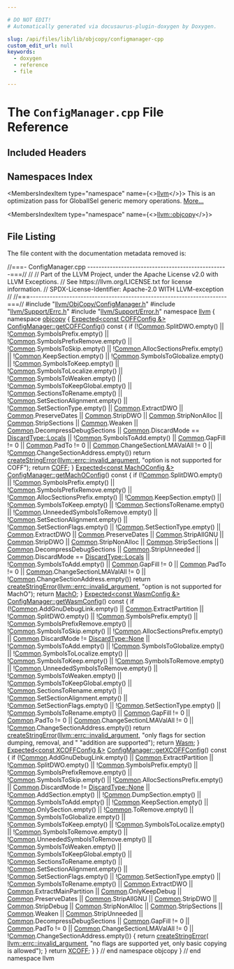 ```yaml
---

# DO NOT EDIT!
# Automatically generated via docusaurus-plugin-doxygen by Doxygen.

slug: /api/files/lib/lib/objcopy/configmanager-cpp
custom_edit_url: null
keywords:
  - doxygen
  - reference
  - file

---
```





# The `ConfigManager.cpp` File Reference

<DoxygenPage pluginConfig={pluginConfig}>



## Included Headers

<IncludesList>
<IncludesListItem
  filePath="llvm/ObjCopy/ConfigManager.h"
  permalink="/docs/api/files/include/include/llvm/include/llvm/objcopy/configmanager-h"
  isLocal="true" />
<IncludesListItem
  filePath="llvm/Support/Errc.h"
  permalink="/docs/api/files/include/include/llvm/include/llvm/support/errc-h"
  isLocal="true" />
<IncludesListItem
  filePath="llvm/Support/Error.h"
  permalink="/docs/api/files/include/include/llvm/include/llvm/support/error-h"
  isLocal="true" />
</IncludesList>

## Namespaces Index

<MembersIndex>

<MembersIndexItem
  type="namespace"
  name={<><a href="/docs/api/namespaces/llvm">llvm</a></>}>
This is an optimization pass for GlobalISel generic memory operations. <a href="/docs/api/namespaces/llvm/#details">More...</a>
</MembersIndexItem>

<MembersIndexItem
  type="namespace"
  name={<><a href="/docs/api/namespaces/llvm/objcopy">llvm::objcopy</a></>}>
</MembersIndexItem>

</MembersIndex>


## File Listing

The file content with the documentation metadata removed is:

<ProgramListing>

<Link id="l00001" /><CodeLine lineNumber="1"><span class="doxyHighlightComment">//===- ConfigManager.cpp --------------------------------------------------===//</span></CodeLine>
<Link id="l00002" /><CodeLine lineNumber="2"><span class="doxyHighlightComment">//</span></CodeLine>
<Link id="l00003" /><CodeLine lineNumber="3"><span class="doxyHighlightComment">// Part of the LLVM Project, under the Apache License v2.0 with LLVM Exceptions.</span></CodeLine>
<Link id="l00004" /><CodeLine lineNumber="4"><span class="doxyHighlightComment">// See https://llvm.org/LICENSE.txt for license information.</span></CodeLine>
<Link id="l00005" /><CodeLine lineNumber="5"><span class="doxyHighlightComment">// SPDX-License-Identifier: Apache-2.0 WITH LLVM-exception</span></CodeLine>
<Link id="l00006" /><CodeLine lineNumber="6"><span class="doxyHighlightComment">//</span></CodeLine>
<Link id="l00007" /><CodeLine lineNumber="7"><span class="doxyHighlightComment">//===----------------------------------------------------------------------===//</span></CodeLine>
<Link id="l00008" /><CodeLine lineNumber="8"></CodeLine>
<Link id="l00009" /><CodeLine lineNumber="9"><span class="doxyHighlightPreprocessor">#include &quot;<a href="/docs/api/files/include/include/llvm/include/llvm/objcopy/configmanager-h">llvm/ObjCopy/ConfigManager.h</a>&quot;</span></CodeLine>
<Link id="l00010" /><CodeLine lineNumber="10"><span class="doxyHighlightPreprocessor">#include &quot;<a href="/docs/api/files/include/include/llvm/include/llvm/support/errc-h">llvm/Support/Errc.h</a>&quot;</span></CodeLine>
<Link id="l00011" /><CodeLine lineNumber="11"><span class="doxyHighlightPreprocessor">#include &quot;<a href="/docs/api/files/include/include/llvm/include/llvm/support/error-h">llvm/Support/Error.h</a>&quot;</span></CodeLine>
<Link id="l00012" /><CodeLine lineNumber="12"></CodeLine>
<Link id="l00013" /><CodeLine lineNumber="13"><span class="doxyHighlightKeyword">namespace </span><span class="doxyHighlight"><a href="/docs/api/namespaces/llvm">llvm</a> &#123;</span></CodeLine>
<Link id="l00014" /><CodeLine lineNumber="14"><span class="doxyHighlightKeyword">namespace </span><span class="doxyHighlight"><a href="/docs/api/namespaces/llvm/objcopy">objcopy</a> &#123;</span></CodeLine>
<Link id="l00015" /><CodeLine lineNumber="15"></CodeLine>
<Link id="l00016" /><CodeLine lineNumber="16" lineLink="/docs/api/structs/llvm/objcopy/configmanager/#a76c8c27089ec58e876b0cac92609cfdf"><span class="doxyHighlight"><a href="/docs/api/classes/llvm/expected">Expected&lt;const COFFConfig &amp;&gt;</a> <a href="/docs/api/structs/llvm/objcopy/configmanager/#a76c8c27089ec58e876b0cac92609cfdf">ConfigManager::getCOFFConfig</a>()</span><span class="doxyHighlightKeyword"> const </span><span class="doxyHighlight">&#123;</span></CodeLine>
<Link id="l00017" /><CodeLine lineNumber="17"><span class="doxyHighlight">  </span><span class="doxyHighlightKeywordFlow">if</span><span class="doxyHighlight"> (!<a href="/docs/api/structs/llvm/objcopy/configmanager/#a8ad027f2814ac41d05fdb1f3da600d3c">Common</a>.SplitDWO.empty() || !<a href="/docs/api/structs/llvm/objcopy/configmanager/#a8ad027f2814ac41d05fdb1f3da600d3c">Common</a>.SymbolsPrefix.empty() ||</span></CodeLine>
<Link id="l00018" /><CodeLine lineNumber="18"><span class="doxyHighlight">      !<a href="/docs/api/structs/llvm/objcopy/configmanager/#a8ad027f2814ac41d05fdb1f3da600d3c">Common</a>.SymbolsPrefixRemove.empty() || !<a href="/docs/api/structs/llvm/objcopy/configmanager/#a8ad027f2814ac41d05fdb1f3da600d3c">Common</a>.SymbolsToSkip.empty() ||</span></CodeLine>
<Link id="l00019" /><CodeLine lineNumber="19"><span class="doxyHighlight">      !<a href="/docs/api/structs/llvm/objcopy/configmanager/#a8ad027f2814ac41d05fdb1f3da600d3c">Common</a>.AllocSectionsPrefix.empty() || !<a href="/docs/api/structs/llvm/objcopy/configmanager/#a8ad027f2814ac41d05fdb1f3da600d3c">Common</a>.KeepSection.empty() ||</span></CodeLine>
<Link id="l00020" /><CodeLine lineNumber="20"><span class="doxyHighlight">      !<a href="/docs/api/structs/llvm/objcopy/configmanager/#a8ad027f2814ac41d05fdb1f3da600d3c">Common</a>.SymbolsToGlobalize.empty() || !<a href="/docs/api/structs/llvm/objcopy/configmanager/#a8ad027f2814ac41d05fdb1f3da600d3c">Common</a>.SymbolsToKeep.empty() ||</span></CodeLine>
<Link id="l00021" /><CodeLine lineNumber="21"><span class="doxyHighlight">      !<a href="/docs/api/structs/llvm/objcopy/configmanager/#a8ad027f2814ac41d05fdb1f3da600d3c">Common</a>.SymbolsToLocalize.empty() || !<a href="/docs/api/structs/llvm/objcopy/configmanager/#a8ad027f2814ac41d05fdb1f3da600d3c">Common</a>.SymbolsToWeaken.empty() ||</span></CodeLine>
<Link id="l00022" /><CodeLine lineNumber="22"><span class="doxyHighlight">      !<a href="/docs/api/structs/llvm/objcopy/configmanager/#a8ad027f2814ac41d05fdb1f3da600d3c">Common</a>.SymbolsToKeepGlobal.empty() || !<a href="/docs/api/structs/llvm/objcopy/configmanager/#a8ad027f2814ac41d05fdb1f3da600d3c">Common</a>.SectionsToRename.empty() ||</span></CodeLine>
<Link id="l00023" /><CodeLine lineNumber="23"><span class="doxyHighlight">      !<a href="/docs/api/structs/llvm/objcopy/configmanager/#a8ad027f2814ac41d05fdb1f3da600d3c">Common</a>.SetSectionAlignment.empty() || !<a href="/docs/api/structs/llvm/objcopy/configmanager/#a8ad027f2814ac41d05fdb1f3da600d3c">Common</a>.SetSectionType.empty() ||</span></CodeLine>
<Link id="l00024" /><CodeLine lineNumber="24"><span class="doxyHighlight">      <a href="/docs/api/structs/llvm/objcopy/configmanager/#a8ad027f2814ac41d05fdb1f3da600d3c">Common</a>.ExtractDWO || <a href="/docs/api/structs/llvm/objcopy/configmanager/#a8ad027f2814ac41d05fdb1f3da600d3c">Common</a>.PreserveDates || <a href="/docs/api/structs/llvm/objcopy/configmanager/#a8ad027f2814ac41d05fdb1f3da600d3c">Common</a>.StripDWO ||</span></CodeLine>
<Link id="l00025" /><CodeLine lineNumber="25"><span class="doxyHighlight">      <a href="/docs/api/structs/llvm/objcopy/configmanager/#a8ad027f2814ac41d05fdb1f3da600d3c">Common</a>.StripNonAlloc || <a href="/docs/api/structs/llvm/objcopy/configmanager/#a8ad027f2814ac41d05fdb1f3da600d3c">Common</a>.StripSections || <a href="/docs/api/structs/llvm/objcopy/configmanager/#a8ad027f2814ac41d05fdb1f3da600d3c">Common</a>.Weaken ||</span></CodeLine>
<Link id="l00026" /><CodeLine lineNumber="26"><span class="doxyHighlight">      <a href="/docs/api/structs/llvm/objcopy/configmanager/#a8ad027f2814ac41d05fdb1f3da600d3c">Common</a>.DecompressDebugSections ||</span></CodeLine>
<Link id="l00027" /><CodeLine lineNumber="27"><span class="doxyHighlight">      <a href="/docs/api/structs/llvm/objcopy/configmanager/#a8ad027f2814ac41d05fdb1f3da600d3c">Common</a>.DiscardMode == <a href="/docs/api/namespaces/llvm/objcopy/#ad8575ac23541d1433a8e492cc876f75aa4779ca01c794c33a58436d7e60869829">DiscardType::Locals</a> ||</span></CodeLine>
<Link id="l00028" /><CodeLine lineNumber="28"><span class="doxyHighlight">      !<a href="/docs/api/structs/llvm/objcopy/configmanager/#a8ad027f2814ac41d05fdb1f3da600d3c">Common</a>.SymbolsToAdd.empty() || <a href="/docs/api/structs/llvm/objcopy/configmanager/#a8ad027f2814ac41d05fdb1f3da600d3c">Common</a>.GapFill != 0 ||</span></CodeLine>
<Link id="l00029" /><CodeLine lineNumber="29"><span class="doxyHighlight">      <a href="/docs/api/structs/llvm/objcopy/configmanager/#a8ad027f2814ac41d05fdb1f3da600d3c">Common</a>.PadTo != 0 || <a href="/docs/api/structs/llvm/objcopy/configmanager/#a8ad027f2814ac41d05fdb1f3da600d3c">Common</a>.ChangeSectionLMAValAll != 0 ||</span></CodeLine>
<Link id="l00030" /><CodeLine lineNumber="30"><span class="doxyHighlight">      !<a href="/docs/api/structs/llvm/objcopy/configmanager/#a8ad027f2814ac41d05fdb1f3da600d3c">Common</a>.ChangeSectionAddress.empty())</span></CodeLine>
<Link id="l00031" /><CodeLine lineNumber="31"><span class="doxyHighlight">    </span><span class="doxyHighlightKeywordFlow">return</span><span class="doxyHighlight"> <a href="/docs/api/namespaces/llvm/#a4d2fd926089a58d482fb67a362e11bad">createStringError</a>(<a href="/docs/api/namespaces/llvm/#a59739a4f15fb2ec57a6b7fcfe938546bae55d43eabeefe5a8271b4a3c898bd18f">llvm::errc::invalid&#95;argument</a>,</span></CodeLine>
<Link id="l00032" /><CodeLine lineNumber="32"><span class="doxyHighlight">                             </span><span class="doxyHighlightStringLiteral">&quot;option is not supported for COFF&quot;</span><span class="doxyHighlight">);</span></CodeLine>
<Link id="l00033" /><CodeLine lineNumber="33"></CodeLine>
<Link id="l00034" /><CodeLine lineNumber="34"><span class="doxyHighlight">  </span><span class="doxyHighlightKeywordFlow">return</span><span class="doxyHighlight"> <a href="/docs/api/structs/llvm/objcopy/configmanager/#a7176b4d5a21d926b3ef76e433fd3664e">COFF</a>;</span></CodeLine>
<Link id="l00035" /><CodeLine lineNumber="35"><span class="doxyHighlight">&#125;</span></CodeLine>
<Link id="l00036" /><CodeLine lineNumber="36"></CodeLine>
<Link id="l00037" /><CodeLine lineNumber="37" lineLink="/docs/api/structs/llvm/objcopy/configmanager/#ac0ccf6c3dbdc0c976c52e285192c470a"><span class="doxyHighlight"><a href="/docs/api/classes/llvm/expected">Expected&lt;const MachOConfig &amp;&gt;</a> <a href="/docs/api/structs/llvm/objcopy/configmanager/#ac0ccf6c3dbdc0c976c52e285192c470a">ConfigManager::getMachOConfig</a>()</span><span class="doxyHighlightKeyword"> const </span><span class="doxyHighlight">&#123;</span></CodeLine>
<Link id="l00038" /><CodeLine lineNumber="38"><span class="doxyHighlight">  </span><span class="doxyHighlightKeywordFlow">if</span><span class="doxyHighlight"> (!<a href="/docs/api/structs/llvm/objcopy/configmanager/#a8ad027f2814ac41d05fdb1f3da600d3c">Common</a>.SplitDWO.empty() || !<a href="/docs/api/structs/llvm/objcopy/configmanager/#a8ad027f2814ac41d05fdb1f3da600d3c">Common</a>.SymbolsPrefix.empty() ||</span></CodeLine>
<Link id="l00039" /><CodeLine lineNumber="39"><span class="doxyHighlight">      !<a href="/docs/api/structs/llvm/objcopy/configmanager/#a8ad027f2814ac41d05fdb1f3da600d3c">Common</a>.SymbolsPrefixRemove.empty() ||</span></CodeLine>
<Link id="l00040" /><CodeLine lineNumber="40"><span class="doxyHighlight">      !<a href="/docs/api/structs/llvm/objcopy/configmanager/#a8ad027f2814ac41d05fdb1f3da600d3c">Common</a>.AllocSectionsPrefix.empty() || !<a href="/docs/api/structs/llvm/objcopy/configmanager/#a8ad027f2814ac41d05fdb1f3da600d3c">Common</a>.KeepSection.empty() ||</span></CodeLine>
<Link id="l00041" /><CodeLine lineNumber="41"><span class="doxyHighlight">      !<a href="/docs/api/structs/llvm/objcopy/configmanager/#a8ad027f2814ac41d05fdb1f3da600d3c">Common</a>.SymbolsToKeep.empty() || !<a href="/docs/api/structs/llvm/objcopy/configmanager/#a8ad027f2814ac41d05fdb1f3da600d3c">Common</a>.SectionsToRename.empty() ||</span></CodeLine>
<Link id="l00042" /><CodeLine lineNumber="42"><span class="doxyHighlight">      !<a href="/docs/api/structs/llvm/objcopy/configmanager/#a8ad027f2814ac41d05fdb1f3da600d3c">Common</a>.UnneededSymbolsToRemove.empty() ||</span></CodeLine>
<Link id="l00043" /><CodeLine lineNumber="43"><span class="doxyHighlight">      !<a href="/docs/api/structs/llvm/objcopy/configmanager/#a8ad027f2814ac41d05fdb1f3da600d3c">Common</a>.SetSectionAlignment.empty() || !<a href="/docs/api/structs/llvm/objcopy/configmanager/#a8ad027f2814ac41d05fdb1f3da600d3c">Common</a>.SetSectionFlags.empty() ||</span></CodeLine>
<Link id="l00044" /><CodeLine lineNumber="44"><span class="doxyHighlight">      !<a href="/docs/api/structs/llvm/objcopy/configmanager/#a8ad027f2814ac41d05fdb1f3da600d3c">Common</a>.SetSectionType.empty() || <a href="/docs/api/structs/llvm/objcopy/configmanager/#a8ad027f2814ac41d05fdb1f3da600d3c">Common</a>.ExtractDWO ||</span></CodeLine>
<Link id="l00045" /><CodeLine lineNumber="45"><span class="doxyHighlight">      <a href="/docs/api/structs/llvm/objcopy/configmanager/#a8ad027f2814ac41d05fdb1f3da600d3c">Common</a>.PreserveDates || <a href="/docs/api/structs/llvm/objcopy/configmanager/#a8ad027f2814ac41d05fdb1f3da600d3c">Common</a>.StripAllGNU || <a href="/docs/api/structs/llvm/objcopy/configmanager/#a8ad027f2814ac41d05fdb1f3da600d3c">Common</a>.StripDWO ||</span></CodeLine>
<Link id="l00046" /><CodeLine lineNumber="46"><span class="doxyHighlight">      <a href="/docs/api/structs/llvm/objcopy/configmanager/#a8ad027f2814ac41d05fdb1f3da600d3c">Common</a>.StripNonAlloc || <a href="/docs/api/structs/llvm/objcopy/configmanager/#a8ad027f2814ac41d05fdb1f3da600d3c">Common</a>.StripSections ||</span></CodeLine>
<Link id="l00047" /><CodeLine lineNumber="47"><span class="doxyHighlight">      <a href="/docs/api/structs/llvm/objcopy/configmanager/#a8ad027f2814ac41d05fdb1f3da600d3c">Common</a>.DecompressDebugSections || <a href="/docs/api/structs/llvm/objcopy/configmanager/#a8ad027f2814ac41d05fdb1f3da600d3c">Common</a>.StripUnneeded ||</span></CodeLine>
<Link id="l00048" /><CodeLine lineNumber="48"><span class="doxyHighlight">      <a href="/docs/api/structs/llvm/objcopy/configmanager/#a8ad027f2814ac41d05fdb1f3da600d3c">Common</a>.DiscardMode == <a href="/docs/api/namespaces/llvm/objcopy/#ad8575ac23541d1433a8e492cc876f75aa4779ca01c794c33a58436d7e60869829">DiscardType::Locals</a> ||</span></CodeLine>
<Link id="l00049" /><CodeLine lineNumber="49"><span class="doxyHighlight">      !<a href="/docs/api/structs/llvm/objcopy/configmanager/#a8ad027f2814ac41d05fdb1f3da600d3c">Common</a>.SymbolsToAdd.empty() || <a href="/docs/api/structs/llvm/objcopy/configmanager/#a8ad027f2814ac41d05fdb1f3da600d3c">Common</a>.GapFill != 0 ||</span></CodeLine>
<Link id="l00050" /><CodeLine lineNumber="50"><span class="doxyHighlight">      <a href="/docs/api/structs/llvm/objcopy/configmanager/#a8ad027f2814ac41d05fdb1f3da600d3c">Common</a>.PadTo != 0 || <a href="/docs/api/structs/llvm/objcopy/configmanager/#a8ad027f2814ac41d05fdb1f3da600d3c">Common</a>.ChangeSectionLMAValAll != 0 ||</span></CodeLine>
<Link id="l00051" /><CodeLine lineNumber="51"><span class="doxyHighlight">      !<a href="/docs/api/structs/llvm/objcopy/configmanager/#a8ad027f2814ac41d05fdb1f3da600d3c">Common</a>.ChangeSectionAddress.empty())</span></CodeLine>
<Link id="l00052" /><CodeLine lineNumber="52"><span class="doxyHighlight">    </span><span class="doxyHighlightKeywordFlow">return</span><span class="doxyHighlight"> <a href="/docs/api/namespaces/llvm/#a4d2fd926089a58d482fb67a362e11bad">createStringError</a>(<a href="/docs/api/namespaces/llvm/#a59739a4f15fb2ec57a6b7fcfe938546bae55d43eabeefe5a8271b4a3c898bd18f">llvm::errc::invalid&#95;argument</a>,</span></CodeLine>
<Link id="l00053" /><CodeLine lineNumber="53"><span class="doxyHighlight">                             </span><span class="doxyHighlightStringLiteral">&quot;option is not supported for MachO&quot;</span><span class="doxyHighlight">);</span></CodeLine>
<Link id="l00054" /><CodeLine lineNumber="54"></CodeLine>
<Link id="l00055" /><CodeLine lineNumber="55"><span class="doxyHighlight">  </span><span class="doxyHighlightKeywordFlow">return</span><span class="doxyHighlight"> <a href="/docs/api/structs/llvm/objcopy/configmanager/#a5c1466a21265c89a1f0ff18977e354c5">MachO</a>;</span></CodeLine>
<Link id="l00056" /><CodeLine lineNumber="56"><span class="doxyHighlight">&#125;</span></CodeLine>
<Link id="l00057" /><CodeLine lineNumber="57"></CodeLine>
<Link id="l00058" /><CodeLine lineNumber="58" lineLink="/docs/api/structs/llvm/objcopy/configmanager/#adb1454b3591bd39b7d3e094ee8048b49"><span class="doxyHighlight"><a href="/docs/api/classes/llvm/expected">Expected&lt;const WasmConfig &amp;&gt;</a> <a href="/docs/api/structs/llvm/objcopy/configmanager/#adb1454b3591bd39b7d3e094ee8048b49">ConfigManager::getWasmConfig</a>()</span><span class="doxyHighlightKeyword"> const </span><span class="doxyHighlight">&#123;</span></CodeLine>
<Link id="l00059" /><CodeLine lineNumber="59"><span class="doxyHighlight">  </span><span class="doxyHighlightKeywordFlow">if</span><span class="doxyHighlight"> (!<a href="/docs/api/structs/llvm/objcopy/configmanager/#a8ad027f2814ac41d05fdb1f3da600d3c">Common</a>.AddGnuDebugLink.empty() || <a href="/docs/api/structs/llvm/objcopy/configmanager/#a8ad027f2814ac41d05fdb1f3da600d3c">Common</a>.ExtractPartition ||</span></CodeLine>
<Link id="l00060" /><CodeLine lineNumber="60"><span class="doxyHighlight">      !<a href="/docs/api/structs/llvm/objcopy/configmanager/#a8ad027f2814ac41d05fdb1f3da600d3c">Common</a>.SplitDWO.empty() || !<a href="/docs/api/structs/llvm/objcopy/configmanager/#a8ad027f2814ac41d05fdb1f3da600d3c">Common</a>.SymbolsPrefix.empty() ||</span></CodeLine>
<Link id="l00061" /><CodeLine lineNumber="61"><span class="doxyHighlight">      !<a href="/docs/api/structs/llvm/objcopy/configmanager/#a8ad027f2814ac41d05fdb1f3da600d3c">Common</a>.SymbolsPrefixRemove.empty() || !<a href="/docs/api/structs/llvm/objcopy/configmanager/#a8ad027f2814ac41d05fdb1f3da600d3c">Common</a>.SymbolsToSkip.empty() ||</span></CodeLine>
<Link id="l00062" /><CodeLine lineNumber="62"><span class="doxyHighlight">      !<a href="/docs/api/structs/llvm/objcopy/configmanager/#a8ad027f2814ac41d05fdb1f3da600d3c">Common</a>.AllocSectionsPrefix.empty() ||</span></CodeLine>
<Link id="l00063" /><CodeLine lineNumber="63"><span class="doxyHighlight">      <a href="/docs/api/structs/llvm/objcopy/configmanager/#a8ad027f2814ac41d05fdb1f3da600d3c">Common</a>.DiscardMode != <a href="/docs/api/namespaces/llvm/objcopy/#ad8575ac23541d1433a8e492cc876f75aa6adf97f83acf6453d4a6a4b1070f3754">DiscardType::None</a> || !<a href="/docs/api/structs/llvm/objcopy/configmanager/#a8ad027f2814ac41d05fdb1f3da600d3c">Common</a>.SymbolsToAdd.empty() ||</span></CodeLine>
<Link id="l00064" /><CodeLine lineNumber="64"><span class="doxyHighlight">      !<a href="/docs/api/structs/llvm/objcopy/configmanager/#a8ad027f2814ac41d05fdb1f3da600d3c">Common</a>.SymbolsToGlobalize.empty() || !<a href="/docs/api/structs/llvm/objcopy/configmanager/#a8ad027f2814ac41d05fdb1f3da600d3c">Common</a>.SymbolsToLocalize.empty() ||</span></CodeLine>
<Link id="l00065" /><CodeLine lineNumber="65"><span class="doxyHighlight">      !<a href="/docs/api/structs/llvm/objcopy/configmanager/#a8ad027f2814ac41d05fdb1f3da600d3c">Common</a>.SymbolsToKeep.empty() || !<a href="/docs/api/structs/llvm/objcopy/configmanager/#a8ad027f2814ac41d05fdb1f3da600d3c">Common</a>.SymbolsToRemove.empty() ||</span></CodeLine>
<Link id="l00066" /><CodeLine lineNumber="66"><span class="doxyHighlight">      !<a href="/docs/api/structs/llvm/objcopy/configmanager/#a8ad027f2814ac41d05fdb1f3da600d3c">Common</a>.UnneededSymbolsToRemove.empty() ||</span></CodeLine>
<Link id="l00067" /><CodeLine lineNumber="67"><span class="doxyHighlight">      !<a href="/docs/api/structs/llvm/objcopy/configmanager/#a8ad027f2814ac41d05fdb1f3da600d3c">Common</a>.SymbolsToWeaken.empty() || !<a href="/docs/api/structs/llvm/objcopy/configmanager/#a8ad027f2814ac41d05fdb1f3da600d3c">Common</a>.SymbolsToKeepGlobal.empty() ||</span></CodeLine>
<Link id="l00068" /><CodeLine lineNumber="68"><span class="doxyHighlight">      !<a href="/docs/api/structs/llvm/objcopy/configmanager/#a8ad027f2814ac41d05fdb1f3da600d3c">Common</a>.SectionsToRename.empty() || !<a href="/docs/api/structs/llvm/objcopy/configmanager/#a8ad027f2814ac41d05fdb1f3da600d3c">Common</a>.SetSectionAlignment.empty() ||</span></CodeLine>
<Link id="l00069" /><CodeLine lineNumber="69"><span class="doxyHighlight">      !<a href="/docs/api/structs/llvm/objcopy/configmanager/#a8ad027f2814ac41d05fdb1f3da600d3c">Common</a>.SetSectionFlags.empty() || !<a href="/docs/api/structs/llvm/objcopy/configmanager/#a8ad027f2814ac41d05fdb1f3da600d3c">Common</a>.SetSectionType.empty() ||</span></CodeLine>
<Link id="l00070" /><CodeLine lineNumber="70"><span class="doxyHighlight">      !<a href="/docs/api/structs/llvm/objcopy/configmanager/#a8ad027f2814ac41d05fdb1f3da600d3c">Common</a>.SymbolsToRename.empty() || <a href="/docs/api/structs/llvm/objcopy/configmanager/#a8ad027f2814ac41d05fdb1f3da600d3c">Common</a>.GapFill != 0 ||</span></CodeLine>
<Link id="l00071" /><CodeLine lineNumber="71"><span class="doxyHighlight">      <a href="/docs/api/structs/llvm/objcopy/configmanager/#a8ad027f2814ac41d05fdb1f3da600d3c">Common</a>.PadTo != 0 || <a href="/docs/api/structs/llvm/objcopy/configmanager/#a8ad027f2814ac41d05fdb1f3da600d3c">Common</a>.ChangeSectionLMAValAll != 0 ||</span></CodeLine>
<Link id="l00072" /><CodeLine lineNumber="72"><span class="doxyHighlight">      !<a href="/docs/api/structs/llvm/objcopy/configmanager/#a8ad027f2814ac41d05fdb1f3da600d3c">Common</a>.ChangeSectionAddress.empty())</span></CodeLine>
<Link id="l00073" /><CodeLine lineNumber="73"><span class="doxyHighlight">    </span><span class="doxyHighlightKeywordFlow">return</span><span class="doxyHighlight"> <a href="/docs/api/namespaces/llvm/#a4d2fd926089a58d482fb67a362e11bad">createStringError</a>(<a href="/docs/api/namespaces/llvm/#a59739a4f15fb2ec57a6b7fcfe938546bae55d43eabeefe5a8271b4a3c898bd18f">llvm::errc::invalid&#95;argument</a>,</span></CodeLine>
<Link id="l00074" /><CodeLine lineNumber="74"><span class="doxyHighlight">                             </span><span class="doxyHighlightStringLiteral">&quot;only flags for section dumping, removal, and &quot;</span></CodeLine>
<Link id="l00075" /><CodeLine lineNumber="75"><span class="doxyHighlight">                             </span><span class="doxyHighlightStringLiteral">&quot;addition are supported&quot;</span><span class="doxyHighlight">);</span></CodeLine>
<Link id="l00076" /><CodeLine lineNumber="76"></CodeLine>
<Link id="l00077" /><CodeLine lineNumber="77"><span class="doxyHighlight">  </span><span class="doxyHighlightKeywordFlow">return</span><span class="doxyHighlight"> <a href="/docs/api/structs/llvm/objcopy/configmanager/#ae7a7b5af578e296e70d2aa2cfdf2547e">Wasm</a>;</span></CodeLine>
<Link id="l00078" /><CodeLine lineNumber="78"><span class="doxyHighlight">&#125;</span></CodeLine>
<Link id="l00079" /><CodeLine lineNumber="79"></CodeLine>
<Link id="l00080" /><CodeLine lineNumber="80" lineLink="/docs/api/structs/llvm/objcopy/configmanager/#a6c8a641c170bd56da091d50c9b627e08"><span class="doxyHighlight"><a href="/docs/api/classes/llvm/expected">Expected&lt;const XCOFFConfig &amp;&gt;</a> <a href="/docs/api/structs/llvm/objcopy/configmanager/#a6c8a641c170bd56da091d50c9b627e08">ConfigManager::getXCOFFConfig</a>()</span><span class="doxyHighlightKeyword"> const </span><span class="doxyHighlight">&#123;</span></CodeLine>
<Link id="l00081" /><CodeLine lineNumber="81"><span class="doxyHighlight">  </span><span class="doxyHighlightKeywordFlow">if</span><span class="doxyHighlight"> (!<a href="/docs/api/structs/llvm/objcopy/configmanager/#a8ad027f2814ac41d05fdb1f3da600d3c">Common</a>.AddGnuDebugLink.empty() || <a href="/docs/api/structs/llvm/objcopy/configmanager/#a8ad027f2814ac41d05fdb1f3da600d3c">Common</a>.ExtractPartition ||</span></CodeLine>
<Link id="l00082" /><CodeLine lineNumber="82"><span class="doxyHighlight">      !<a href="/docs/api/structs/llvm/objcopy/configmanager/#a8ad027f2814ac41d05fdb1f3da600d3c">Common</a>.SplitDWO.empty() || !<a href="/docs/api/structs/llvm/objcopy/configmanager/#a8ad027f2814ac41d05fdb1f3da600d3c">Common</a>.SymbolsPrefix.empty() ||</span></CodeLine>
<Link id="l00083" /><CodeLine lineNumber="83"><span class="doxyHighlight">      !<a href="/docs/api/structs/llvm/objcopy/configmanager/#a8ad027f2814ac41d05fdb1f3da600d3c">Common</a>.SymbolsPrefixRemove.empty() || !<a href="/docs/api/structs/llvm/objcopy/configmanager/#a8ad027f2814ac41d05fdb1f3da600d3c">Common</a>.SymbolsToSkip.empty() ||</span></CodeLine>
<Link id="l00084" /><CodeLine lineNumber="84"><span class="doxyHighlight">      !<a href="/docs/api/structs/llvm/objcopy/configmanager/#a8ad027f2814ac41d05fdb1f3da600d3c">Common</a>.AllocSectionsPrefix.empty() ||</span></CodeLine>
<Link id="l00085" /><CodeLine lineNumber="85"><span class="doxyHighlight">      <a href="/docs/api/structs/llvm/objcopy/configmanager/#a8ad027f2814ac41d05fdb1f3da600d3c">Common</a>.DiscardMode != <a href="/docs/api/namespaces/llvm/objcopy/#ad8575ac23541d1433a8e492cc876f75aa6adf97f83acf6453d4a6a4b1070f3754">DiscardType::None</a> || !<a href="/docs/api/structs/llvm/objcopy/configmanager/#a8ad027f2814ac41d05fdb1f3da600d3c">Common</a>.AddSection.empty() ||</span></CodeLine>
<Link id="l00086" /><CodeLine lineNumber="86"><span class="doxyHighlight">      !<a href="/docs/api/structs/llvm/objcopy/configmanager/#a8ad027f2814ac41d05fdb1f3da600d3c">Common</a>.DumpSection.empty() || !<a href="/docs/api/structs/llvm/objcopy/configmanager/#a8ad027f2814ac41d05fdb1f3da600d3c">Common</a>.SymbolsToAdd.empty() ||</span></CodeLine>
<Link id="l00087" /><CodeLine lineNumber="87"><span class="doxyHighlight">      !<a href="/docs/api/structs/llvm/objcopy/configmanager/#a8ad027f2814ac41d05fdb1f3da600d3c">Common</a>.KeepSection.empty() || !<a href="/docs/api/structs/llvm/objcopy/configmanager/#a8ad027f2814ac41d05fdb1f3da600d3c">Common</a>.OnlySection.empty() ||</span></CodeLine>
<Link id="l00088" /><CodeLine lineNumber="88"><span class="doxyHighlight">      !<a href="/docs/api/structs/llvm/objcopy/configmanager/#a8ad027f2814ac41d05fdb1f3da600d3c">Common</a>.ToRemove.empty() || !<a href="/docs/api/structs/llvm/objcopy/configmanager/#a8ad027f2814ac41d05fdb1f3da600d3c">Common</a>.SymbolsToGlobalize.empty() ||</span></CodeLine>
<Link id="l00089" /><CodeLine lineNumber="89"><span class="doxyHighlight">      !<a href="/docs/api/structs/llvm/objcopy/configmanager/#a8ad027f2814ac41d05fdb1f3da600d3c">Common</a>.SymbolsToKeep.empty() || !<a href="/docs/api/structs/llvm/objcopy/configmanager/#a8ad027f2814ac41d05fdb1f3da600d3c">Common</a>.SymbolsToLocalize.empty() ||</span></CodeLine>
<Link id="l00090" /><CodeLine lineNumber="90"><span class="doxyHighlight">      !<a href="/docs/api/structs/llvm/objcopy/configmanager/#a8ad027f2814ac41d05fdb1f3da600d3c">Common</a>.SymbolsToRemove.empty() ||</span></CodeLine>
<Link id="l00091" /><CodeLine lineNumber="91"><span class="doxyHighlight">      !<a href="/docs/api/structs/llvm/objcopy/configmanager/#a8ad027f2814ac41d05fdb1f3da600d3c">Common</a>.UnneededSymbolsToRemove.empty() ||</span></CodeLine>
<Link id="l00092" /><CodeLine lineNumber="92"><span class="doxyHighlight">      !<a href="/docs/api/structs/llvm/objcopy/configmanager/#a8ad027f2814ac41d05fdb1f3da600d3c">Common</a>.SymbolsToWeaken.empty() || !<a href="/docs/api/structs/llvm/objcopy/configmanager/#a8ad027f2814ac41d05fdb1f3da600d3c">Common</a>.SymbolsToKeepGlobal.empty() ||</span></CodeLine>
<Link id="l00093" /><CodeLine lineNumber="93"><span class="doxyHighlight">      !<a href="/docs/api/structs/llvm/objcopy/configmanager/#a8ad027f2814ac41d05fdb1f3da600d3c">Common</a>.SectionsToRename.empty() || !<a href="/docs/api/structs/llvm/objcopy/configmanager/#a8ad027f2814ac41d05fdb1f3da600d3c">Common</a>.SetSectionAlignment.empty() ||</span></CodeLine>
<Link id="l00094" /><CodeLine lineNumber="94"><span class="doxyHighlight">      !<a href="/docs/api/structs/llvm/objcopy/configmanager/#a8ad027f2814ac41d05fdb1f3da600d3c">Common</a>.SetSectionFlags.empty() || !<a href="/docs/api/structs/llvm/objcopy/configmanager/#a8ad027f2814ac41d05fdb1f3da600d3c">Common</a>.SetSectionType.empty() ||</span></CodeLine>
<Link id="l00095" /><CodeLine lineNumber="95"><span class="doxyHighlight">      !<a href="/docs/api/structs/llvm/objcopy/configmanager/#a8ad027f2814ac41d05fdb1f3da600d3c">Common</a>.SymbolsToRename.empty() || <a href="/docs/api/structs/llvm/objcopy/configmanager/#a8ad027f2814ac41d05fdb1f3da600d3c">Common</a>.ExtractDWO ||</span></CodeLine>
<Link id="l00096" /><CodeLine lineNumber="96"><span class="doxyHighlight">      <a href="/docs/api/structs/llvm/objcopy/configmanager/#a8ad027f2814ac41d05fdb1f3da600d3c">Common</a>.ExtractMainPartition || <a href="/docs/api/structs/llvm/objcopy/configmanager/#a8ad027f2814ac41d05fdb1f3da600d3c">Common</a>.OnlyKeepDebug ||</span></CodeLine>
<Link id="l00097" /><CodeLine lineNumber="97"><span class="doxyHighlight">      <a href="/docs/api/structs/llvm/objcopy/configmanager/#a8ad027f2814ac41d05fdb1f3da600d3c">Common</a>.PreserveDates || <a href="/docs/api/structs/llvm/objcopy/configmanager/#a8ad027f2814ac41d05fdb1f3da600d3c">Common</a>.StripAllGNU || <a href="/docs/api/structs/llvm/objcopy/configmanager/#a8ad027f2814ac41d05fdb1f3da600d3c">Common</a>.StripDWO ||</span></CodeLine>
<Link id="l00098" /><CodeLine lineNumber="98"><span class="doxyHighlight">      <a href="/docs/api/structs/llvm/objcopy/configmanager/#a8ad027f2814ac41d05fdb1f3da600d3c">Common</a>.StripDebug || <a href="/docs/api/structs/llvm/objcopy/configmanager/#a8ad027f2814ac41d05fdb1f3da600d3c">Common</a>.StripNonAlloc || <a href="/docs/api/structs/llvm/objcopy/configmanager/#a8ad027f2814ac41d05fdb1f3da600d3c">Common</a>.StripSections ||</span></CodeLine>
<Link id="l00099" /><CodeLine lineNumber="99"><span class="doxyHighlight">      <a href="/docs/api/structs/llvm/objcopy/configmanager/#a8ad027f2814ac41d05fdb1f3da600d3c">Common</a>.Weaken || <a href="/docs/api/structs/llvm/objcopy/configmanager/#a8ad027f2814ac41d05fdb1f3da600d3c">Common</a>.StripUnneeded || <a href="/docs/api/structs/llvm/objcopy/configmanager/#a8ad027f2814ac41d05fdb1f3da600d3c">Common</a>.DecompressDebugSections ||</span></CodeLine>
<Link id="l00100" /><CodeLine lineNumber="100"><span class="doxyHighlight">      <a href="/docs/api/structs/llvm/objcopy/configmanager/#a8ad027f2814ac41d05fdb1f3da600d3c">Common</a>.GapFill != 0 || <a href="/docs/api/structs/llvm/objcopy/configmanager/#a8ad027f2814ac41d05fdb1f3da600d3c">Common</a>.PadTo != 0 ||</span></CodeLine>
<Link id="l00101" /><CodeLine lineNumber="101"><span class="doxyHighlight">      <a href="/docs/api/structs/llvm/objcopy/configmanager/#a8ad027f2814ac41d05fdb1f3da600d3c">Common</a>.ChangeSectionLMAValAll != 0 ||</span></CodeLine>
<Link id="l00102" /><CodeLine lineNumber="102"><span class="doxyHighlight">      !<a href="/docs/api/structs/llvm/objcopy/configmanager/#a8ad027f2814ac41d05fdb1f3da600d3c">Common</a>.ChangeSectionAddress.empty()) &#123;</span></CodeLine>
<Link id="l00103" /><CodeLine lineNumber="103"><span class="doxyHighlight">    </span><span class="doxyHighlightKeywordFlow">return</span><span class="doxyHighlight"> <a href="/docs/api/namespaces/llvm/#a4d2fd926089a58d482fb67a362e11bad">createStringError</a>(</span></CodeLine>
<Link id="l00104" /><CodeLine lineNumber="104"><span class="doxyHighlight">        <a href="/docs/api/namespaces/llvm/#a59739a4f15fb2ec57a6b7fcfe938546bae55d43eabeefe5a8271b4a3c898bd18f">llvm::errc::invalid&#95;argument</a>,</span></CodeLine>
<Link id="l00105" /><CodeLine lineNumber="105"><span class="doxyHighlight">        </span><span class="doxyHighlightStringLiteral">&quot;no flags are supported yet, only basic copying is allowed&quot;</span><span class="doxyHighlight">);</span></CodeLine>
<Link id="l00106" /><CodeLine lineNumber="106"><span class="doxyHighlight">  &#125;</span></CodeLine>
<Link id="l00107" /><CodeLine lineNumber="107"></CodeLine>
<Link id="l00108" /><CodeLine lineNumber="108"><span class="doxyHighlight">  </span><span class="doxyHighlightKeywordFlow">return</span><span class="doxyHighlight"> <a href="/docs/api/structs/llvm/objcopy/configmanager/#a8a9678abe46f1d2e9c39c5de1031a797">XCOFF</a>;</span></CodeLine>
<Link id="l00109" /><CodeLine lineNumber="109"><span class="doxyHighlight">&#125;</span></CodeLine>
<Link id="l00110" /><CodeLine lineNumber="110"></CodeLine>
<Link id="l00111" /><CodeLine lineNumber="111"><span class="doxyHighlight">&#125; </span><span class="doxyHighlightComment">// end namespace objcopy</span></CodeLine>
<Link id="l00112" /><CodeLine lineNumber="112"><span class="doxyHighlight">&#125; </span><span class="doxyHighlightComment">// end namespace llvm</span></CodeLine>

</ProgramListing>


</DoxygenPage>
